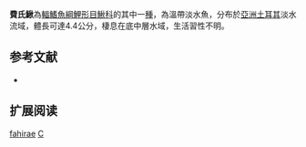 {{Speciesbox 
| taxon = Cobitis fahirae
| status = LC
| status_system = IUCN3.1
| authority =  [[Erk'akan_&_Atalay-Ekmekçi_&_Nalbant|Erk'akan & Atalay-Ekmekçi & Nalbant]], 1998
| synonyms = 
}}
'''費氏鰍'''為[[輻鰭魚綱|輻鰭魚綱]][[鯉形目|鯉形目]][[鰍科|鰍科]]的其中一[[種|種]]，為溫帶淡水魚，分布於[[亞洲|亞洲]][[土耳其|土耳其]]淡水流域，體長可達4.4公分，棲息在底中層水域，生活習性不明。

== 参考文献 ==
{{refbegin}}
*{{FishBase_species|genus=Cobitis|species=fahirae|year=2014|month=2}}
{{refend}}

== 扩展阅读 ==
{{refbegin}}
{{wikispecies-inline|Cobitis fahirae|費氏鰍}}
{{refend}}
{{Taxonbar|from=Q2212961}}

[[Category:花鳅属|fahirae]]
[[Category:1998年描述的魚類|C]]

{{魚類小作品}}
